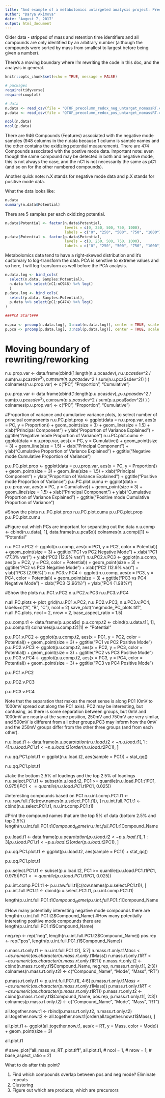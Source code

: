 ```yaml
---
title: "And example of a metabolomics untargeted analysis project: Precolumn Oxidation"
author: "Darya Akimova"
date: "August 7, 2017"
output: html_document
---
```


Older data - stripped of mass and retention time identifiers and all compounds are only identified by an arbitrary number (although the compounds were sorted by mass from smallest to largest before being given a number).

There's a moving boundary where I'm rewriting the code in this doc, and the analysis in general. 

```r
knitr::opts_chunk$set(echo = TRUE, message = FALSE)
```


```r
# packages
require(tidyverse)
require(cowplot)

# data
n.data <- read_csv(file = "QTOF_precolumn_redox_neg_untarget_nomassRT.csv", col_names = TRUE)
p.data <- read_csv(file = "QTOF_precolumn_redox_pos_untarget_nomassRT.csv", col_names = TRUE)  

ncol(n.data)
ncol(p.data)
```

There are 946 Compounds (Features) associated with the negative mode samples (948 columns in the n.data because 1 column is sample names and the other contains the oxidizing potential measurement). There are 474 Compounds associated with the postive mode data. Important note: even though the same compound may be detected in both and negative mode, this is not always the case, and the nC1 is not necessarily the same as pC1 (and so on for the other numbered compounds). 

Another quick note: n.X stands for negative mode data and p.X stands for positive mode data.

What the data looks like:

```r
n.data
summary(n.data$Potential)
```

There are 5 samples per each oxidizing potential.

```r
n.data$Potential <- factor(n.data$Potential, 
                           levels = c(0, 250, 500, 750, 1000), 
                           labels = c("0", "250", "500", "750", "1000"))
p.data$Potential <- factor(p.data$Potential, 
                           levels = c(0, 250, 500, 750, 1000), 
                           labels = c("0", "250", "500", "750", "1000"))
```
  
Metabolomics data tend to have a right-skewed distribution and it's customary to log-transform the data. PCA is senstive to extreme values and so here, I will log-transform as well before the PCA analysis.


```r
n.data.log <- bind_cols(
  select(n.data, Samples:Potential),
  n.data %>% select(nC1:nC946) %>% log()
  )
p.data.log <- bind_cols(
  select(p.data, Samples:Potential),
  p.data %>% select(pC1:pC474) %>% log()
)

###PCA Start###
  
n.pca <- prcomp(n.data.log[, 3:ncol(n.data.log)], center = TRUE, scale = FALSE)
p.pca <- prcomp(p.data.log[, 3:ncol(p.data.log)], center = TRUE, scale = FALSE)

```

# Moving boundary of rewriting/reworking









  
n.u.prop.var <- data.frame(cbind(1:length(n.u.pca$sdev),
                                n.u.pca$sdev^2 / sum(n.u.pca$sdev^2),
                                cumsum(n.u.pca$sdev^2 / sum(n.u.pca$sdev^2))
                                )
                          )
colnames(n.u.prop.var) <- c("PC", "Proportion", "Cumulative")

p.u.prop.var <- data.frame(cbind(1:length(p.u.pca$sdev), 
                                p.u.pca$sdev^2 / sum(p.u.pca$sdev^2),
                                cumsum(p.u.pca$sdev^2 / sum(p.u.pca$sdev^2))
                                )
                          )
colnames(p.u.prop.var) <- c("PC", "Proportion", "Cumulative")

#Proportion of variance and cumularive variance plots, to select number of principal components
n.u.PC.plot.prop <- ggplot(data = n.u.prop.var, aes(x = PC, y = Proportion)) + 
                    geom_point(size = 3) +
                    geom_line(size = 1.5) +
                    xlab("Principal Component") +
                    ylab("Proportion of Variance Explained") +
                    ggtitle("Negative mode \n Proportion of Variance")
n.u.PC.plot.cumu <- ggplot(data = n.u.prop.var, aes(x = PC, y = Cumulative)) + 
                    geom_point(size = 3) +
                    geom_line(size = 1.5) +
                    xlab("Principal Component") +
                    ylab("Cumulative Proportion of Variance Explained") +
                    ggtitle("Negative mode \n Cumulative Proportion of Variance")

p.u.PC.plot.prop <- ggplot(data = p.u.prop.var, aes(x = PC, y = Proportion)) + 
                    geom_point(size = 3) +
                    geom_line(size = 1.5) +
                    xlab("Principal Component") +
                    ylab("Proportion of Variance Explained") +
                    ggtitle("Positive mode \n Proportion of Variance")
p.u.PC.plot.cumu <- ggplot(data = p.u.prop.var, aes(x = PC, y = Cumulative)) + 
                    geom_point(size = 3) +
                    geom_line(size = 1.5) +
                    xlab("Principal Component") +
                    ylab("Cumulative Proportion of Variance Explained") +
                    ggtitle("Positive mode \n Cumulative Proportion of Variance")

#Show the plots
n.u.PC.plot.prop
n.u.PC.plot.cumu
p.u.PC.plot.prop
p.u.PC.plot.cumu

#Figure out which PCs are important for separating out the data
n.u.comp <- cbind(n.u.data[, 1], data.frame(n.u.pca$x))
colnames(n.u.comp)[1] <- "Potential"
  
n.u.PC1.v.PC2 <- ggplot(n.u.comp, aes(x = PC1, y = PC2, color = Potential)) +
                 geom_point(size = 3) +
                 ggtitle("PC1 vs PC2 \n Negative Mode") +
                 xlab("PC1 (77.3% var)") +
                 ylab("PC2 (12.9% var)")
n.u.PC2.v.PC3 <- ggplot(n.u.comp, aes(x = PC2, y = PC3, color = Potential)) +
                 geom_point(size = 3) +
                 ggtitle("PC2 vs PC3 \n Negative Mode") +
                 xlab("PC2 (12.9% var)") +
                 ylab("PC3 (2.96%)")
n.u.PC3.v.PC4 <- ggplot(n.u.comp, aes(x = PC3, y = PC4, color = Potential)) +
                 geom_point(size = 3) +
                 ggtitle("PC3 vs PC4 \n Negative Mode")  +
                 xlab("PC3 (2.96%)") +
                 ylab("PC4 (1.98%)")

#Show the plots
n.u.PC1.v.PC2
n.u.PC2.v.PC3
n.u.PC3.v.PC4
  
n.all.PC.plots <- plot_grid(n.u.PC1.v.PC2, n.u.PC2.v.PC3, n.u.PC3.v.PC4,
                      labels=c("A", "B", "C"), ncol = 2)
save_plot("negmode_PC_plots.tiff", n.all.PC.plots,
          ncol = 2,
          nrow = 2,
          base_aspect_ratio = 1.5)
  
  p.u.comp.t1 <- data.frame(p.u.pca$x)
  p.u.comp.t2 <- cbind(p.u.data.t1[, 1], p.u.comp.t1)
  colnames(p.u.comp.t2)[1] <- "Potential"
  
  p.u.PC1.v.PC2 <- ggplot(p.u.comp.t2, aes(x = PC1, y = PC2, color = Potential)) +
                   geom_point(size = 3) +
                   ggtitle("PC1 vs PC2 \n Positive Mode")
  p.u.PC2.v.PC3 <- ggplot(p.u.comp.t2, aes(x = PC2, y = PC3, color = Potential)) +
                   geom_point(size = 3) +
                   ggtitle("PC2 vs PC3 \n Positive Mode")
  p.u.PC3.v.PC4 <- ggplot(p.u.comp.t2, aes(x = PC3, y = PC4, color = Potential)) +
                   geom_point(size = 3) +
                   ggtitle("PC3 vs PC4 \n Positive Mode")
  

  p.u.PC1.v.PC2

  p.u.PC2.v.PC3
  
  p.u.PC3.v.PC4



Note that the separation that makes the most sense is along PC1 (0mV to 1000mV spread out along the PC1 axis). PC2 may be interesting, but confusing, as there is some separation between groups, but 0mV and 1000mV are nearly at the same position, 250mV and 750mV are very similar, and 500mV is different from all other groups.PC3 may inform how the 0mV and the 250mV groups differ from the other three groups (and from each other).



  
  n.u.load.t1 <- data.frame(n.u.pca$rotation)
  n.u.load.t2 <- n.u.load.t1[, 1:4]
  n.u.load.PC1.t1 <- n.u.load.t2[order(n.u.load.t2$PC1), ]
  
  n.u.qq.PC1.plot.t1 <- ggplot(n.u.load.t2, aes(sample = PC1)) + stat_qq()
  
  n.u.qq.PC1.plot.t1
  
  #take the bottom 2.5% of loadings and the top 2.5% of loadings
  n.u.select.PC1.t1 <- subset(n.u.load.t2, 
                              PC1 >= quantile(n.u.load.PC1.t1$PC1, 0.975) | 
                              PC1 <= quantile(n.u.load.PC1.t1$PC1, 0.025))
  
  #interesting compounds based on PC1
  n.u.int.comp.PC1.t1 <- n.u.raw.full.t1[c(row.names(n.u.select.PC1.t1)), ]
  n.u.int.full.PC1.t1 <- cbind(n.u.select.PC1.t1, n.u.int.comp.PC1.t1)  
  
  #Print the compound names that are the top 5% of data (bottom 2.5% and top 2.5%)
  length(n.u.int.full.PC1.t1$Compound_Name)
  n.u.int.full.PC1.t1$Compound_Name  
  
  
  
  p.u.load.t1 <- data.frame(p.u.pca$rotation)
  p.u.load.t2 <- p.u.load.t1[, 1:3]
  p.u.load.PC1.t1 <- p.u.load.t2[order(p.u.load.t2$PC1), ]
  
  p.u.qq.PC1.plot.t1 <- ggplot(p.u.load.t2, aes(sample = PC1)) + stat_qq()
  
  p.u.qq.PC1.plot.t1
  
  p.u.select.PC1.t1 <- subset(p.u.load.t2,
                              PC1 >= quantile(p.u.load.PC1.t1$PC1, 0.975) |
                              PC1 <= quantile(p.u.load.PC1.t1$PC1, 0.025))
  
  p.u.int.comp.PC1.t1 <- p.u.raw.full.t1[c(row.names(p.u.select.PC1.t1)), ]
  p.u.int.full.PC1.t1 <- cbind(p.u.select.PC1.t1, p.u.int.comp.PC1.t1)      

  length(p.u.int.full.PC1.t1$Compound_Name)
  p.u.int.full.PC1.t1$Compound_Name
  



  #How many potentially interesting negative mode compounds there are
  length(n.u.int.full.PC1.t2$Compound_Name)
  #How many potentially interesting positive mode compounds there are
  length(p.u.int.full.PC1.t1$Compound_Name)

  neg.rep <- rep("neg", length(n.u.int.full.PC1.t2$Compound_Name))
  pos.rep <- rep("pos", length(p.u.int.full.PC1.t1$Compound_Name))
  
  n.mass.rt.only.t1 <- n.u.int.full.PC1.t2[, 5:7]
  n.mass.rt.only.t1$Mass <- as.numeric(as.character(n.mass.rt.only.t1$Mass))
  n.mass.rt.only.t1$RT <- as.numeric(as.character(n.mass.rt.only.t1$RT))
  n.mass.rt.only.t2 <- cbind(n.mass.rt.only.t1$Compound_Name, neg.rep, n.mass.rt.only.t1[, 2:3])  
  colnames(n.mass.rt.only.t2) <- c("Compound_Name", "Mode", "Mass", "RT")

  p.mass.rt.only.t1 <- p.u.int.full.PC1.t1[, 4:6]
  p.mass.rt.only.t1$Mass <- as.numeric(as.character(p.mass.rt.only.t1$Mass))
  p.mass.rt.only.t1$RT <- as.numeric(as.character(p.mass.rt.only.t1$RT))
  p.mass.rt.only.t2 <- cbind(p.mass.rt.only.t1$Compound_Name, pos.rep, p.mass.rt.only.t1[, 2:3])
  colnames(p.mass.rt.only.t2) <- c("Compound_Name", "Mode", "Mass", "RT")
  
  all.together.now.t1 <- rbind(p.mass.rt.only.t2, n.mass.rt.only.t2)
  all.together.now.t2 <- all.together.now.t1[order(all.together.now.t1$Mass), ]
  
  all.plot.t1 <- ggplot(all.together.now.t1, aes(x = RT, y = Mass, color = Mode)) +
                        geom_point(size = 3)
  
  all.plot.t1
  
  

  
 # save_plot("all_mass_vs_RT_plot.tiff",  all.plot.t1,
  #        ncol = 1,
   #       nrow = 1,
    #      base_aspect_ratio = 2)
  
        

What to do after this point?

1) Find which compounds overlap between pos and neg mode? Eliminate repeats
2) Clustering 
3) Figure out which are products, which are precursors



